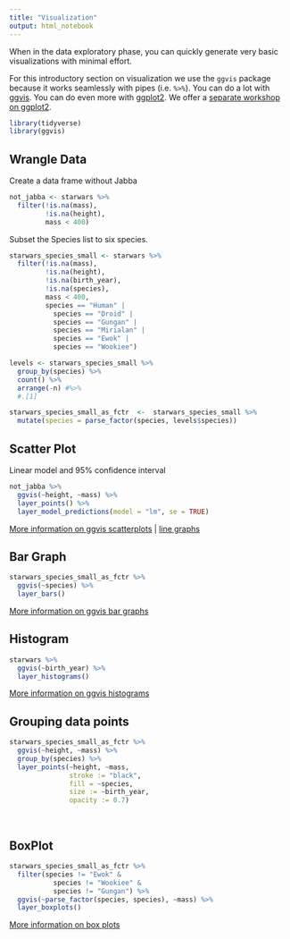 ```yaml
---
title: "Visualization"
output: html_notebook
---
```


When in the data exploratory phase, you can quickly generate very basic visualizations with minimal effort.   

For this introductory section on visualization we use the `ggvis` package because it works seamlessly with pipes (i.e. `%>%`).  You can do a lot with [ggvis](http://ggvis.rstudio.com/).  You can do even more with [ggplot2](http://ggplot2.tidyverse.org/).  We offer a [separate workshop on ggplot2](https://rfun.library.duke.edu/2017/09/26/visualization-in-r-using-ggplot2-workshop-fall-2017/).

```r
library(tidyverse)
library(ggvis)
```

## Wrangle Data

Create a data frame without Jabba
```r
not_jabba <- starwars %>% 
  filter(!is.na(mass),
         !is.na(height),
         mass < 400)
```

Subset the Species list to six species.

```r

starwars_species_small <- starwars %>% 
  filter(!is.na(mass),
         !is.na(height),
         !is.na(birth_year),
         !is.na(species),
         mass < 400,
         species == "Human" | 
           species == "Droid" | 
           species == "Gungan" |
           species == "Mirialan" |
           species == "Ewok" |
           species == "Wookiee")

levels <- starwars_species_small %>%
  group_by(species) %>% 
  count() %>% 
  arrange(-n) #%>% 
  #.[1]

starwars_species_small_as_fctr  <-  starwars_species_small %>% 
  mutate(species = parse_factor(species, levels$species))

```

## Scatter Plot
Linear model and 95% confidence interval

```r
not_jabba %>% 
  ggvis(~height, ~mass) %>% 
  layer_points() %>% 
  layer_model_predictions(model = "lm", se = TRUE)

```
[More information on ggvis scatterplots](http://ggvis.rstudio.com/cookbook.html#scatterplots) | [line graphs](http://ggvis.rstudio.com/cookbook.html#line-graphs)

## Bar Graph


```r

starwars_species_small_as_fctr %>%   
  ggvis(~species) %>% 
  layer_bars()
```
[More information on ggvis bar graphs](http://ggvis.rstudio.com/cookbook.html#bar-graphs)

## Histogram

```r
starwars %>% 
  ggvis(~birth_year) %>% 
  layer_histograms()
```
[More information on ggvis histograms](http://ggvis.rstudio.com/cookbook.html#histograms)

## Grouping data points

```r
starwars_species_small_as_fctr %>% 
  ggvis(~height, ~mass) %>% 
  group_by(species) %>% 
  layer_points(~height, ~mass, 
               stroke := "black", 
               fill = ~species,
               size := ~birth_year, 
               opacity := 0.7)
```

&nbsp;

## BoxPlot

```r
starwars_species_small_as_fctr %>% 
  filter(species != "Ewok" &
           species != "Wookiee" &
           species != "Gungan") %>% 
  ggvis(~parse_factor(species, species), ~mass) %>% 
  layer_boxplots()
```


[More information on box plots](http://ggvis.rstudio.com/cookbook.html)